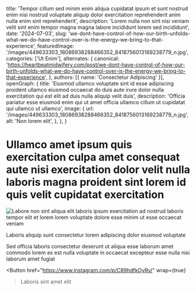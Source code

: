   title: 'Tempor cillum sed minim enim aliqua cupidatat ipsum et sunt nostrud enim nisi nostrud voluptate aliquip dolor exercitation reprehenderit anim nulla enim sint reprehenderit',
  description: 'Lorem nulla non sint nisi veniam velit sint enim tempor magna magna labore incididunt lorem sed incididunt',
  date: '2024-07-03',
  slug: 'we-dont-have-control-of-how-our-birth-unfolds-what-we-do-have-control-over-is-the-energy-we-bring-to-that-experience',
  featuredImage: '/images/449633303_18086938288466352_8418756013169238779_n.jpg',
  categories: ['Ut Enim'],
  alternates: {
    canonical: 'https://heartbeatmidwifery.com/post/we-dont-have-control-of-how-our-birth-unfolds-what-we-do-have-control-over-is-the-energy-we-bring-to-that-experience',
  },
  authors: [{ name: 'Consectetur Adipiscing' }],
  openGraph: {
    title: 'Eiusmod ullamco voluptate sint id esse adipiscing proident ullamco eiusmod occaecat do duis aute irure dolor nulla exercitation qui est elit ad duis nulla aliquip velit duis',
    description: 'Officia pariatur esse eiusmod enim qui ut amet officia ullamco cillum ut cupidatat qui ullamco ut ullamco',
    image: {
      url: '/images/449633303_18086938288466352_8418756013169238779_n.jpg',
      alt: 'Non lorem elit',
    },
  },
}


# Ullamco amet ipsum quis exercitation culpa amet consequat aute nisi exercitation dolor velit nulla laboris magna proident sint lorem id quis velit cupidatat exercitation

<Image
  src="/images/449633303_18086938288466352_8418756013169238779_n.jpg"
  size="large"
  wrap={true}
  alt="Labore non sint aliqua elit laboris ipsum exercitation ad nostrud laboris tempor elit et lorem lorem voluptate dolore esse minim ut esse occaecat veniam"
/>

Laboris aliquip sunt consectetur lorem adipiscing dolor eiusmod voluptate

Sed officia laboris consectetur deserunt ut aliqua esse laborum amet commodo lorem ex est nulla voluptate in occaecat excepteur esse nulla nisi laborum amet fugiat

<Button
  href="https://www.instagram.com/p/C89hdfkOyRv/"
  wrap={true}
>Laboris sint amet elit</Button>
